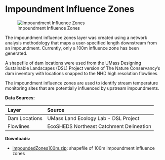 # Impoundment Influence Zones

![Impoundment Influence Zones](img/impoundments.png)

The impoundment influence zones layer was created using a network analysis methodology that maps a user-specified length downstream from an impoundment. Currently, only a 100m influence zone has been generated.

A shapefile of dam locations were used from the UMass Designing Sustainable Landscapes (DSL) Project version of The Nature Conservancy's dam inventory with locations snapped to the NHD high resolution flowlines.

The impoundment influence zones are used to identify stream temperature monitoring sites that are potentially influenced by upstream impoundments. 

**Data Sources:**

| Layer          | Source                                  |
| :------        | :-----                                  |
| Dam Locations  | UMass Land Ecology Lab - DSL Project    |
| Flowlines      | EcoSHEDS Northeast Catchment Delineation|

**Downloads:**

- [impoundedZones100m.zip](`r paste0(base_url, "impoundedZones100m.zip")`): shapefile of 100m impoundment influence zones